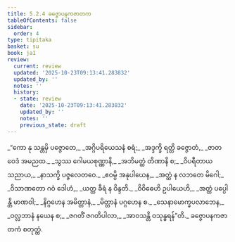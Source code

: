 ```yaml
---
title: 5.2.4 ခဇ္ဇောပနကဇာတက
tableOfContents: false
sidebar:
  order: 4
type: tipitaka
basket: su
book: ja1
review:
  current: review
  updated: '2025-10-23T09:13:41.283832'
  updated_by: ''
  notes: ''
  history:
  - state: review
    date: '2025-10-23T09:13:41.283832'
    updated_by: ''
    notes: ''
    previous_state: draft
---
```



<ReviewStatus review={frontmatter.review} showDetails={true} />

<HypothesisAnnotation frontmatter={frontmatter} />

<DynamicBreadcrumb />

<Division number="75" book="ja1" e="ch" v="22" p="129">

<Paragraph number="1235" type="verses" book="ja1">
_“ကော နု သန္တမှိ ပဇ္ဇောတေ,_  
_အဂ္ဂိပရိယေသနံ စရံ;_  
_အဒ္ဒက္ခိ ရတ္တိ ခဇ္ဇောတံ,_  
_ဇာတဝေဒံ အမညထ._  

</Paragraph>

</Division>
<Division number="76" book="ja1" e="ch" v="22" p="129">

<Paragraph number="1236" type="verses" book="ja1">
_သွဿ ဂေါမယစုဏ္ဏာနိ,_  
_အဘိမတ္ထံ တိဏာနိ စ;_  
_ဝိပရီတာယ သညာယ,_  
_နာသက္ခိ ပဇ္ဇလေတဝေ._  

</Paragraph>

</Division>
<Division number="77" book="ja1" e="ch" v="22" p="129">

<Paragraph number="1237" type="verses" book="ja1">
_ဧဝမ္ပိ အနုပါယေန,_  
_အတ္ထံ န လဘတေ မိဂေါ;_  
_ဝိသာဏတော ဂဝံ ဒေါဟံ,_  
_ယတ္ထ ခီရံ န ဝိန္ဒတိ._  

</Paragraph>

</Division>
<Division number="78" book="ja1" e="ch" v="22" p="129">

<Paragraph number="1238" type="verses" book="ja1">
_ဝိဝိဓေဟိ ဥပါယေဟိ,_  
_အတ္ထံ ပပ္ပေါန္တိ မာဏဝါ;_  
_နိဂ္ဂဟေန အမိတ္တာနံ,_  
_မိတ္တာနံ ပဂ္ဂဟေန စ._  

</Paragraph>

</Division>
<Division number="79" book="ja1" e="ch" v="22" p="129">

<Paragraph number="1239" type="verses" book="ja1">
_သေနာမောက္ခပလာဘေန,_  
_ဝလ္လဘာနံ နယေန စ;_  
_ဇဂတိံ ဇဂတိပါလာ,_  
_အာဝသန္တိ ဝသုန္ဓရန်”တိ._  


</Paragraph>
</Division>

<Paragraph number="1240" type="center" book="ja1">
ခဇ္ဇောပနကဇာတကံ စတုတ္ထံ.
</Paragraph>